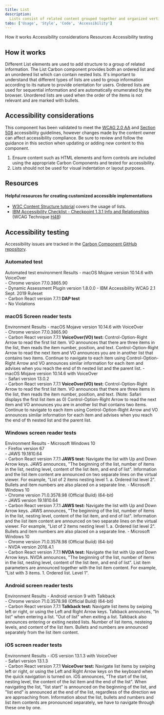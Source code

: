 ```yaml
---
title: List
description:
  Lists consist of related content grouped together and organized vertically.
tabs: ['Usage', 'Style', 'Code', 'Accessibility']
---
```


<AnchorLinks>
  <AnchorLink>How it works</AnchorLink>
  <AnchorLink>Accessibility considerations</AnchorLink>
  <AnchorLink>Resources</AnchorLink>
  <AnchorLink>Accessibility testing</AnchorLink>
</AnchorLinks>

## How it works

Different List elements are used to add structure to a group of related
information. The List Carbon component provides both an ordered list and an
unordered list which can contain nested lists. It's important to understand that
different types of lists are used to group information according to its nature
to provide orientation for users. Ordered lists are used for sequential
information and are automatically enumerated by the browser. Unordered lists are
used when the order of the items is not relevant and are marked with bullets.

## Accessibility considerations

This component has been validated to meet the
[WCAG 2.0 AA](https://www.w3.org/TR/WCAG20/) and
[Section 508](http://www.section508.gov/) accessibility guidelines, however
changes made by the content owner can affect accessibility compliance. Be sure
to review and follow the guidance in this section when updating or adding new
content to this component.

1. Ensure content such as HTML elements and form controls are included using the
   appropriate Carbon Components and tested for accessibility.
2. Lists should not be used for visual indentation or layout purposes.

## Resources

#### Helpful resources for creating customized accessible implementations

- [W3C Content Structure tutorial](https://www.w3.org/WAI/tutorials/page-structure/content/)
  covers the usage of lists.
- [IBM Accessibility Checklist - Checkpoint 1.3.1 Info and Relationships](https://www.ibm.com/able/guidelines/ci162/info_and_relationships.html)
  (WCAG Technique [H48](https://www.w3.org/WAI/WCAG21/Techniques/html/H48))

## Accessibility testing

Accessibility issues are tracked in the
[Carbon Component GitHub repository](https://github.com/carbon-design-system/carbon/milestones).

### Automated test

<Row>
  <Column noGutterSm>
    <StructuredListWrapper>
      <StructuredListHead>
        <StructuredListRow head>
          <StructuredListCell head>
            Automated test environment
          </StructuredListCell>
          <StructuredListCell head>Results</StructuredListCell>
        </StructuredListRow>
      </StructuredListHead>
      <StructuredListBody>
        <StructuredListRow>
          <StructuredListCell>
            - macOS Mojave version 10.14.6 with VoiceOver
            <br />
            - Chrome version 77.0.3865.90
            <br />
            - Dynamic Assessment Plugin version 1.8.0.0 - IBM Accessibility WCAG
            2.1 Sept. 2019 Ruleset
            <br />- Carbon React version 7.7.1
          </StructuredListCell>
          <StructuredListCell>
            <strong>DAP test</strong>
            <br />- No Violations
          </StructuredListCell>
        </StructuredListRow>
      </StructuredListBody>
    </StructuredListWrapper>
  </Column>
</Row>

### macOS Screen reader tests

<Row>
  <Column noGutterSm>
    <StructuredListWrapper>
      <StructuredListHead>
        <StructuredListRow head>
          <StructuredListCell head>Environment </StructuredListCell>
          <StructuredListCell head>Results</StructuredListCell>
        </StructuredListRow>
      </StructuredListHead>
      <StructuredListBody>
        <StructuredListRow>
          <StructuredListCell>
            - macOS Mojave version 10.14.6 with VoiceOver
            <br />
            - Chrome version 77.0.3865.90
            <br />- Carbon React version 7.7.1
          </StructuredListCell>
          <StructuredListCell>
            <strong>VoiceOver(VO) test:</strong>
            <OrderedList>
              <ListItem>
                Control-Option-Right Arrow to read the first list item. VO
                announces that there are three items in the list, then reads the
                item number, position, and text.
              </ListItem>
              <ListItem>
                Control-Option-Right Arrow to read the next item and VO
                announces you are in another list that contains two items.
              </ListItem>
              <ListItem>
                Continue to navigate to each item using Control-Option-Right
                Arrow and VO announces similar information for each item and
                advises when you reach the end of th nested list and the parent
                list.
              </ListItem>
            </OrderedList>
          </StructuredListCell>
        </StructuredListRow>
        <StructuredListRow>
          <StructuredListCell>
            - macOS Mojave version 10.14.6 with VoiceOver
            <br />
            - Safari version 13.0.2
            <br />- Carbon React version 7.7.1
          </StructuredListCell>
          <StructuredListCell>
            <strong>VoiceOver(VO) test:</strong>
            <OrderedList>
              <ListItem>
                Control-Option-Right Arrow to read the first list item. VO
                announces that there are three items in the list, then reads the
                item number, position, and text. (Note: Safari displays the
                first list item as 0)
              </ListItem>
              <ListItem>
                Control-Option-Right Arrow to read the next item and VO
                announces you are in another list that contains two items.
              </ListItem>
              <ListItem>
                Continue to navigate to each item using Control-Option-Right
                Arrow and VO announces similar information for each item and
                advises when you reach the end of th nested list and the parent
                list.
              </ListItem>
            </OrderedList>
          </StructuredListCell>
        </StructuredListRow>
      </StructuredListBody>
    </StructuredListWrapper>
  </Column>
</Row>

### Windows screen reader tests

<Row>
  <Column noGutterSm>
    <StructuredListWrapper>
      <StructuredListHead>
        <StructuredListRow head>
          <StructuredListCell head>Environment</StructuredListCell>
          <StructuredListCell head>Results</StructuredListCell>
        </StructuredListRow>
      </StructuredListHead>
      <StructuredListBody>
        <StructuredListRow>
          <StructuredListCell>
            - Microsoft Windows 10
            <br />
            - Firefox version 67
            <br />
            - JAWS 19.1810.64
            <br />- Carbon React version 7.7.1
          </StructuredListCell>
          <StructuredListCell>
            <strong>JAWS test:</strong>
            <OrderedList>
              <ListItem>
                Navigate the list with Up and Down Arrow keys.
              </ListItem>
              <ListItem>
                JAWS announces, "The beginning of the list, number of items in
                the list, nesting level, content of the list item, and end of
                list".
              </ListItem>
              <ListItem>
                Information and the list item content are announced on two
                separate lines on the virtual viewer. For example, "List of 2
                items nesting level 1. a. Ordered list level 2".
              </ListItem>
              <ListItem>
                Bullets and item numbers are also placed on a separate line.
              </ListItem>
            </OrderedList>
          </StructuredListCell>
        </StructuredListRow>
        <StructuredListRow>
          <StructuredListCell>
            - Microsoft Windows 10
            <br />
            - Chrome version 71.0.3578.98 (Official Build) (64-bit)
            <br />
            - JAWS version 19.1810.64
            <br />- Carbon React version 7.7.1
          </StructuredListCell>
          <StructuredListCell>
            <strong>JAWS test:</strong>
            <OrderedList>
              <ListItem>
                Navigate the list with Up and Down Arrow keys.
              </ListItem>
              <ListItem>
                JAWS announces, "The beginning of the list, number of items in
                the list, nesting level, content of the list item, and end of
                list".
              </ListItem>
              <ListItem>
                Information and the list item content are announced on two
                separate lines on the virtual viewer. For example, "List of 2
                items nesting level 1. a. Ordered list level 2".
              </ListItem>
              <ListItem>
                Bullets and item numbers are also placed on a separate line.
              </ListItem>
            </OrderedList>
          </StructuredListCell>
        </StructuredListRow>
        <StructuredListRow>
          <StructuredListCell>
            - Microsoft Windows 10
            <br />
            - Chrome version 71.0.3578.98 (Official Build) (64-bit)
            <br />
            - NVDA version 2018.4.1
            <br />- Carbon React version 7.7.1
          </StructuredListCell>
          <StructuredListCell>
            <strong>NVDA test:</strong>
            <OrderedList>
              <ListItem>
                Navigate the list with Up and Down Arrow keys.
              </ListItem>
              <ListItem>
                NVDA announces, "The beginning of the list, number of items in
                the list, nesting level, content of the list item, and end of
                list".
              </ListItem>
              <ListItem>
                List item parameters are announced together with the list item
                content. For example, "List with 3 items. 1. Ordered list. Level
                1".
              </ListItem>
            </OrderedList>
          </StructuredListCell>
        </StructuredListRow>
      </StructuredListBody>
    </StructuredListWrapper>
  </Column>
</Row>

### Android screen reader tests

<Row>
  <Column noGutterSm>
    <StructuredListWrapper>
      <StructuredListHead>
        <StructuredListRow head>
          <StructuredListCell head>Environment </StructuredListCell>
          <StructuredListCell head>Results</StructuredListCell>
        </StructuredListRow>
      </StructuredListHead>
      <StructuredListBody>
        <StructuredListRow>
          <StructuredListCell>
            - Android version 9 with Talkback
            <br />
            - Chrome version 71.0.3578.98 (Official Build) (64-bit)
            <br />- Carbon React version 7.7.1
          </StructuredListCell>
          <StructuredListCell>
            <strong>Talkback test:</strong>
            <OrderedList>
              <ListItem>
                Navigate list items by swiping left or right, or using the Left
                and Right Arrow keys.
              </ListItem>
              <ListItem>
                Talkback announces, "In list" when entering a list. "Out of
                list" when exiting a list.
              </ListItem>
              <ListItem>
                Talkback also announces entering or exiting nested lists. Number
                of list items, nesteing levels, and content of the list item.
              </ListItem>
              <ListItem>
                Bullets and numbers are announced separately from the list item
                content.
              </ListItem>
            </OrderedList>
          </StructuredListCell>
        </StructuredListRow>
      </StructuredListBody>
    </StructuredListWrapper>
  </Column>
</Row>

### iOS screen reader tests

<Row>
  <Column noGutterSm>
    <StructuredListWrapper>
      <StructuredListRow head>
        <StructuredListCell head>Environment </StructuredListCell>
        <StructuredListCell head>Results</StructuredListCell>
      </StructuredListRow>
      <StructuredListBody>
        <StructuredListRow>
          <StructuredListCell>
            - iOS version 13.1.3 with VoiceOver
            <br />
            - Safari version 13.1.3
            <br />- Carbon React version 7.7.1
          </StructuredListCell>
          <StructuredListCell>
            <strong>VoiceOver test:</strong>
            <OrderedList>
              <ListItem>
                Navigate list items by swiping left or right, or using the Left
                and Right Arrow keys on the keyboard when the quick navigation
                is turned on.
              </ListItem>
              <ListItem>
                iOS announces, "The start of the list, nesting level, the
                content of the list item and the end of the list".
              </ListItem>
              <ListItem>
                When navigating the list, "list start" is announced on the
                beginning of the list, and "list end" is announced at the end of
                the list, regardless of the direction we are approaching from.
              </ListItem>
              <ListItem>
                Information about the list, bullets and numbers and list item
                contents are pronounced separately, we have to navigate through
                these one by one.
              </ListItem>
            </OrderedList>
          </StructuredListCell>
        </StructuredListRow>
      </StructuredListBody>
    </StructuredListWrapper>
  </Column>
</Row>
